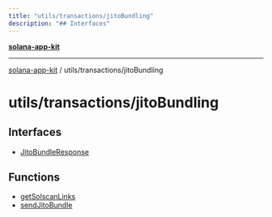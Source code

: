 ```yaml
---
title: "utils/transactions/jitoBundling"
description: "## Interfaces"
---
```


[**solana-app-kit**](../../../README.mdx)

***

[solana-app-kit](../../../README.mdx) / utils/transactions/jitoBundling

# utils/transactions/jitoBundling

## Interfaces

- [JitoBundleResponse](interfaces/JitoBundleResponse.mdx)

## Functions

- [getSolscanLinks](functions/getSolscanLinks.mdx)
- [sendJitoBundle](functions/sendJitoBundle.mdx)
